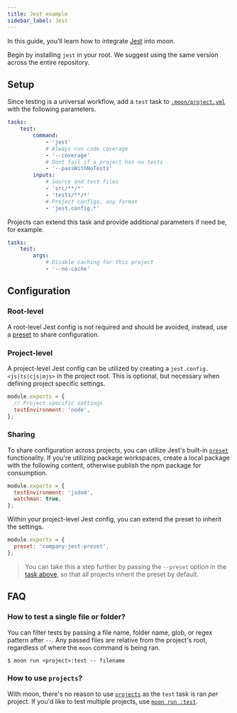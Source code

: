 ```yaml
---
title: Jest example
sidebar_label: Jest
---
```



<HeadingApiLink to="https://github.com/moonrepo/examples/blob/master/.moon/project.yml#L83" />

In this guide, you'll learn how to integrate [Jest](https://jestjs.io/) into moon.

Begin by installing `jest` in your root. We suggest using the same version across the entire
repository.

<AddDepsTabs dep="jest" dev />

## Setup

Since testing is a universal workflow, add a `test` task to
[`.moon/project.yml`](../../config/global-project) with the following parameters.

```yaml title=".moon/project.yml"
tasks:
	test:
		command:
			- 'jest'
			# Always run code coverage
			- '--coverage'
			# Dont fail if a project has no tests
			- '--passWithNoTests'
		inputs:
			# Source and test files
			- 'src/**/*'
			- 'tests/**/*'
			# Project configs, any format
			- 'jest.config.*'
```

Projects can extend this task and provide additional parameters if need be, for example.

```yaml title="<project>/moon.yml"
tasks:
	test:
		args:
			# Disable caching for this project
			- '--no-cache'
```

## Configuration

### Root-level

A root-level Jest config is not required and should be avoided, instead, use a [preset](#sharing) to
share configuration.

### Project-level

A project-level Jest config can be utilized by creating a `jest.config.<js|ts|cjs|mjs>` in the
project root. This is optional, but necessary when defining project specific settings.

```js title="<project>/jest.config.js"
module.exports = {
  // Project specific settings
  testEnvironment: 'node',
};
```

### Sharing

To share configuration across projects, you can utilize Jest's built-in
[`preset`](https://jestjs.io/docs/configuration#preset-string) functionality. If you're utilizing
package workspaces, create a local package with the following content, otherwise publish the npm
package for consumption.

```js title="packages/company-jest-preset/jest-preset.js"
module.exports = {
  testEnvironment: 'jsdom',
  watchman: true,
};
```

Within your project-level Jest config, you can extend the preset to inherit the settings.

```js title="<project>/jest.config.js"
module.exports = {
  preset: 'company-jest-preset',
};
```

> You can take this a step further by passing the `--preset` option in the [task above](#setup), so
> that all projects inherit the preset by default.

## FAQ

### How to test a single file or folder?

You can filter tests by passing a file name, folder name, glob, or regex pattern after `--`. Any
passed files are relative from the project's root, regardless of where the `moon` command is being
ran.

```shell
$ moon run <project>:test -- filename
```

### How to use `projects`?

With moon, there's no reason to use
[`projects`](https://jestjs.io/docs/configuration#projects-arraystring--projectconfig) as the `test`
task is ran _per_ project. If you'd like to test multiple projects, use
[`moon run :test`](../../commands/run).
